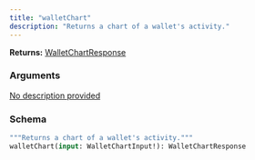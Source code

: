 ```yaml
---
title: "walletChart"
description: "Returns a chart of a wallet's activity."
---
```


**Returns:** [WalletChartResponse](/api-reference/types/walletchartresponse)

### Arguments

<a href="/api-reference/types/walletchartinput">
  <ResponseField name="input" type="WalletChartInput!" required>
    No description provided
  </ResponseField>
</a>

### Schema


```graphql 
"""Returns a chart of a wallet's activity."""
walletChart(input: WalletChartInput!): WalletChartResponse
```
